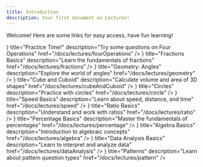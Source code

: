 ```yaml
---
title: Introduction
description: Your first document on Lectures!
---
```




Welcome! Here are some links for easy access, have fun learning!

<Cards>
  <Card
    icon={<FileQuestion />}
    title="Practice Time!"
    description="Try some questions on Four Operations"
    href="/docs/lectures/fourOperations"
  />
  <Card
    icon={<FileQuestion />}
    title="Fractions Basics"
    description="Learn the fundamentals of fractions"
    href="/docs/lectures/fractions"
  />
  <Card
    icon={<FileQuestion />}
    title="Geometry: Angles"
    description="Explore the world of angles"
    href="/docs/lectures/geometry"
  />
  <Card
    icon={<FileQuestion />}
    title="Cube and Cuboid"
    description="Calculate volume and area of 3D shapes"
    href="/docs/lectures/cubeAndCuboid"
  />
  <Card
    icon={<FileQuestion />}
    title="Circles"
    description="Practice with circles"
    href="/docs/lectures/circle"
  />
  <Card
    icon={<FileQuestion />}
    title="Speed Basics"
    description="Learn about speed, distance, and time"
    href="/docs/lectures/speed"
  />
  <Card
    icon={<FileQuestion />}
    title="Ratio Basics"
    description="Understand and work with ratios"
    href="/docs/lectures/ratio"
  />
  <Card
    icon={<FileQuestion />}
    title="Percentage Basics"
    description="Master the fundamentals of percentages"
    href="/docs/lectures/percentage"
  />
  <Card
    icon={<FileQuestion />}
    title="Algebra Basics"
    description="Introduction to algebraic concepts"
    href="/docs/lectures/algebra"
  />
  <Card
    icon={<FileQuestion />}
    title="Data Analysis Basics"
    description="Learn to interpret and analyze data"
    href="/docs/lectures/dataAnalysis"
  />
  <Card
    icon={<FileQuestion />}
    title="Patterns"
    description="Learn about pattern question types"
    href="/docs/lectures/pattern"
  />
</Cards>
